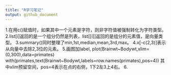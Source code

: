 ```yaml
---
title: "R学习笔记"
output: github_document
---
```

1.在用c()赋值时，如果其中一个元素是字符，则非字符值被强制转化为字符类型。
2.list[i]返回的是一个组分仍然是列表，list[[i]]返回的是组分的元素值，是向量类型。
3.summary()同时整理了min,1st,median,mean,3rd,max。
4.x[-c(2,3)]表示从向量中去除2,3位的元素。
5.画图加label,
  plot(Brainwt~Bodywt,xlim=(0,300),data=primates)
  with(primates,text(Brainwt~Bodywt,labels=row.names(primates),pos=4))
  其中xlim预留空间，pos=4表示在点的右侧，1下2左3上4右。
6.